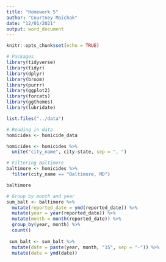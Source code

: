 ---
title: "Homework 5"
author: "Courtney Maichak"
date: "12/01/2021"
output: word_document
---

```{r setup, include=FALSE}
knitr::opts_chunk$set(echo = TRUE)
```
```{r}
# Packages
library(tidyverse)
library(tidyr)
library(dplyr)
library(broom)
library(purrr)
library(ggplot2)
library(forcats)
library(ggthemes)
library(lubridate)
```

```{r}
list.files("../data")
```
```{r}
# Reading in data
homicides <- homicide_data

homicides <- homicides %>%
  unite("city_name", city:state, sep = ", ")
```
```{r}
# Filtering Baltimore
baltimore <- homicides %>% 
  filter(city_name == "Baltimore, MD")

baltimore
```
```{r}
# Group by month and year
sum_balt <- baltimore %>%
  mutate(reported_date = ymd(reported_date)) %>%
  mutate(year = year(reported_date)) %>%
  mutate(month = month(reported_date)) %>%
  group_by(year, month) %>%
  count()
  
 sum_balt <- sum_balt %>%
  mutate(date = paste(year, month, "15", sep = "-")) %>%
  mutate(date = ymd(date))
 ```
